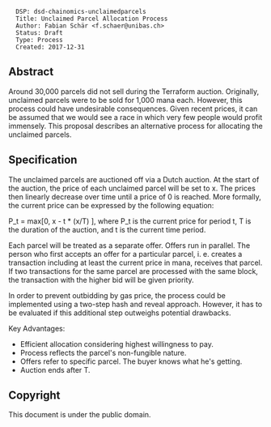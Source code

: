 <pre>
  DSP: dsd-chainomics-unclaimedparcels
  Title: Unclaimed Parcel Allocation Process
  Author: Fabian Schär <f.schaer@unibas.ch>
  Status: Draft
  Type: Process
  Created: 2017-12-31
</pre>

==Abstract==

Around 30,000 parcels did not sell during the Terraform auction. Originally, unclaimed parcels were to be sold for 1,000 mana each. However, this process could have undesirable consequences. Given recent prices, it can be assumed that we would see a race in which very few people would profit immensely. This proposal describes an alternative process for allocating the unclaimed parcels.

==Specification==

The unclaimed parcels are auctioned off via a Dutch auction. At the start of the auction, the price of each unclaimed parcel will be set to x. The prices then linearly decrease over time until a price of 0 is reached. More formally, the current price can be expressed by the following equation:

P_t = max[0, x - t * (x/T) ], where P_t is the current price for period t, T is the duration of the auction, and t is the current time period. 

Each parcel will be treated as a separate offer. Offers run in parallel. The person who first accepts an offer for a particular parcel, i. e. creates a transaction including at least the current price in mana, receives that parcel. If two transactions for the same parcel are processed with the same block, the transaction with the higher bid will be given priority.

In order to prevent outbidding by gas price, the process could be implemented using a two-step hash and reveal approach. However, it has to be evaluated if this additional step outweighs potential drawbacks. 

Key Advantages:
* Efficient allocation considering highest willingness to pay.
* Process reflects the parcel's non-fungible nature.
* Offers refer to specific parcel. The buyer knows what he's getting.
* Auction ends after T.

==Copyright==

This document is under the public domain.